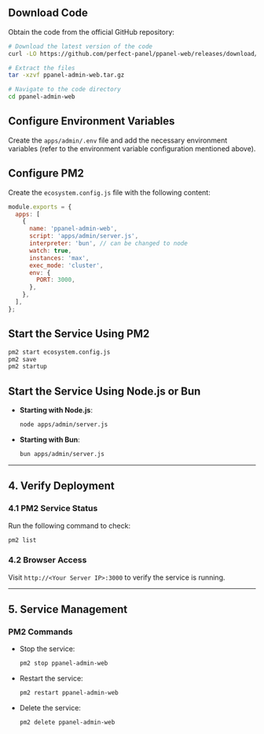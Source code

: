 ## Download Code

Obtain the code from the official GitHub repository:

```bash
# Download the latest version of the code
curl -LO https://github.com/perfect-panel/ppanel-web/releases/download/v1.0.0/ppanel-admin-web.tar.gz

# Extract the files
tar -xzvf ppanel-admin-web.tar.gz

# Navigate to the code directory
cd ppanel-admin-web
```

## Configure Environment Variables

Create the `apps/admin/.env` file and add the necessary environment variables (refer to the environment variable configuration mentioned above).

## Configure PM2

Create the `ecosystem.config.js` file with the following content:

```javascript
module.exports = {
  apps: [
    {
      name: 'ppanel-admin-web',
      script: 'apps/admin/server.js',
      interpreter: 'bun', // can be changed to node
      watch: true,
      instances: 'max',
      exec_mode: 'cluster',
      env: {
        PORT: 3000,
      },
    },
  ],
};
```

## Start the Service Using PM2

```bash
pm2 start ecosystem.config.js
pm2 save
pm2 startup
```

## Start the Service Using Node.js or Bun

- **Starting with Node.js**:

  ```bash
  node apps/admin/server.js
  ```

- **Starting with Bun**:

  ```bash
  bun apps/admin/server.js
  ```

---

## **4. Verify Deployment**

### **4.1 PM2 Service Status**

Run the following command to check:

```bash
pm2 list
```

### **4.2 Browser Access**

Visit `http://<Your Server IP>:3000` to verify the service is running.

---

## **5. Service Management**

### **PM2 Commands**

- Stop the service:

  ```bash
  pm2 stop ppanel-admin-web
  ```

- Restart the service:

  ```bash
  pm2 restart ppanel-admin-web
  ```

- Delete the service:

  ```bash
  pm2 delete ppanel-admin-web
  ```


<Giscus />
